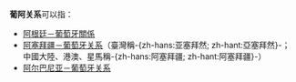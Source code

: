 '''葡阿关系'''可以指：

* [[阿根廷－葡萄牙關係|阿根廷－葡萄牙關係]]
* [[阿塞拜疆－葡萄牙关系|阿塞拜疆－葡萄牙关系]]（臺灣稱-{zh-hans:亚塞拜然; zh-hant:亞塞拜然}-；中國大陸、港澳、星馬稱-{zh-hans:阿塞拜疆; zh-hant:阿塞拜疆}-）
* [[阿尔巴尼亚－葡萄牙关系|阿尔巴尼亚－葡萄牙关系]]

{{disambig|cat=四字消歧义}}